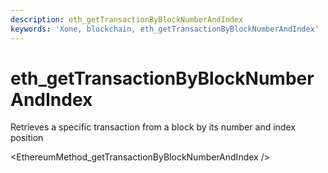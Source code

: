 ```yaml
---
description: eth_getTransactionByBlockNumberAndIndex
keywords: 'Xone, blockchain, eth_getTransactionByBlockNumberAndIndex'
---
```

# eth_getTransactionByBlockNumberAndIndex

Retrieves a specific transaction from a block by its number and index position


<EthereumMethod_getTransactionByBlockNumberAndIndex />
